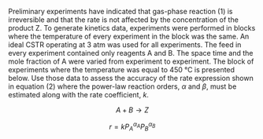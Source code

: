Preliminary experiments have indicated that gas-phase reaction (1) is irreversible and that the rate is not affected by the concentration of the product Z. To generate kinetics data, experiments were performed in blocks where the temperature of every experiment in the block was the same. An ideal CSTR operating at 3 atm was used for all experiments. The feed in every experiment contained only reagents A and B. The space time and the mole fraction of A were varied from experiment to experiment. The block of experiments where the temperature was equal to 450 °C is presented below. Use those data to assess the accuracy of the rate expression shown in equation (2) where the power-law reaction orders, $\alpha$ and $\beta$, must be estimated along with the rate coefficient, $k$.

$$
A + B \rightarrow Z \tag{1}
$$

$$
r = kP_A^{\alpha_A} P_B^{\alpha_B} \tag{2}
$$